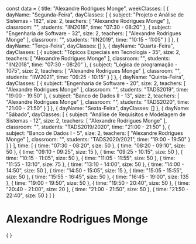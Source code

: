 const data = {
  title: "Alexandre Rodrigues Monge",
  weekClasses: [
    {
      dayName: "Segunda-Feira",
      dayClasses: [
        {
          subject: "Projeto e Análise de Sistemas - 182",
          size: 2,
          teachers: [
            "Alexandre Rodrigues Monge"
          ],
          classroom: "",
          students: "IIN2018",
          time: "07:30 - 08:20"
        },
        {
          subject: "Engenharia de Software - 32",
          size: 2,
          teachers: [
            "Alexandre Rodrigues Monge"
          ],
          classroom: "",
          students: "IIN2019",
          time: "10:15 - 11:05"
        }
      ]
    },
    {
      dayName: "Terça-Feira",
      dayClasses: []
    },
    {
      dayName: "Quarta-Feira",
      dayClasses: [
        {
          subject: "Tópicos Especiais em Tecnologia - 35",
          size: 2,
          teachers: [
            "Alexandre Rodrigues Monge"
          ],
          classroom: "",
          students: "IIN2018",
          time: "07:30 - 08:20"
        },
        {
          subject: "Lógica de programação - 1075",
          size: 2,
          teachers: [
            "Alexandre Rodrigues Monge"
          ],
          classroom: "",
          students: "IIW2021",
          time: "09:25 - 10:15"
        }
      ]
    },
    {
      dayName: "Quinta-Feira",
      dayClasses: [
        {
          subject: "Engenharia de Software - 20",
          size: 2,
          teachers: [
            "Alexandre Rodrigues Monge"
          ],
          classroom: "",
          students: "TADS2019",
          time: "19:00 - 19:50"
        },
        {
          subject: "Banco de Dados II - 13",
          size: 2,
          teachers: [
            "Alexandre Rodrigues Monge"
          ],
          classroom: "",
          students: "TADS2020",
          time: "21:00 - 21:50"
        }
      ]
    },
    {
      dayName: "Sexta-Feira",
      dayClasses: []
    },
    {
      dayName: "Sábado",
      dayClasses: [
        {
          subject: "Análise de Requisitos e Modelagem de Sistemas - 12",
          size: 2,
          teachers: [
            "Alexandre Rodrigues Monge"
          ],
          classroom: "",
          students: "TADS2019/2020",
          time: "21:00 - 21:50"
        },
        {
          subject: "Banco de Dados I - 5",
          size: 2,
          teachers: [
            "Alexandre Rodrigues Monge"
          ],
          classroom: "",
          students: "TADS2020/2021",
          time: "19:00 - 19:50"
        }
      ]
    }
  ],
  time: [
    {
      time: "07:30 - 08:20",
      size: 50
    },
    {
      time: "08:20 - 09:10",
      size: 50
    },
    {
      time: "09:10 - 09:25",
      size: 15
    },
    {
      time: "09:25 - 10:15",
      size: 50
    },
    {
      time: "10:15 - 11:05",
      size: 50
    },
    {
      time: "11:05 - 11:55",
      size: 50
    },
    {
      time: "11:55 - 13:10",
      size: 75
    },
    {
      time: "13:10 - 14:00",
      size: 50
    },
    {
      time: "14:00 - 14:50",
      size: 50
    },
    {
      time: "14:50 - 15:05",
      size: 15
    },
    {
      time: "15:05 - 15:55",
      size: 50
    },
    {
      time: "15:55 - 16:45",
      size: 50
    },
    {
      time: "16:45 - 19:00",
      size: 135
    },
    {
      time: "19:00 - 19:50",
      size: 50
    },
    {
      time: "19:50 - 20:40",
      size: 50
    },
    {
      time: "20:40 - 21:00",
      size: 20
    },
    {
      time: "21:00 - 21:50",
      size: 50
    },
    {
      time: "21:50 - 22:40",
      size: 50
    }
  ]
}

# Alexandre Rodrigues Monge

<div>
    {
        <Grid
            title={data.title} 
            weekClasses={data.weekClasses} 
            time={data.time}
        />
    }
</div>